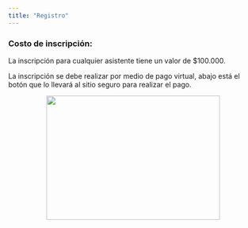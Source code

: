 ```yaml
---
title: "Registro"
---
```


### Costo de inscripción:

La inscripción para cualquier asistente tiene un valor de $100.000. 

La inscripción se debe realizar por medio de pago virtual, abajo está el botón que lo llevará al sitio seguro para realizar el pago.

<center>
<a href="http://www.pagovirtual.unal.edu.co/index.php"><img border="0" src="imagenes/IDENTIFICADORPAGOVIRTUALUN.png" width="350" height="250"></a>
</center>